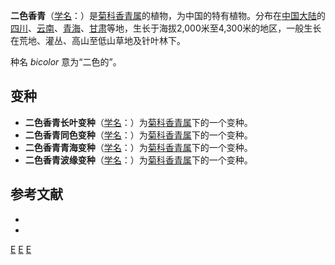 {{Speciesbox
| genus = Anaphalis
| species = bicolor
| authority = (Franch.) Diels， 1912
}}

'''二色香青'''（[[学名|学名]]：{{lang|la|''Anaphalis bicolor''}}）是[[菊科|菊科]][[香青属|香青属]]的植物，为中国的特有植物。分布在[[中国大陆|中国大陆]]的[[四川|四川]]、[[云南|云南]]、[[青海|青海]]、[[甘肃|甘肃]]等地，生长于海拔2,000米至4,300米的地区，一般生长在荒地、灌丛、高山至低山草地及针叶林下。

种名 ''bicolor'' 意为“二色的”。

== 变种 ==
* '''二色香青长叶变种'''（[[学名|学名]]：{{lang|la|'''''Anaphalis bicolor'' var. ''longifolia'''''}}）为[[菊科|菊科]][[香青属|香青属]]下的一个变种。
* '''二色香青同色变种'''（[[学名|学名]]：{{lang|la|'''''Anaphalis bicolor'' var. ''subconcolor'''''}}）为[[菊科|菊科]][[香青属|香青属]]下的一个变种。
* '''二色香青青海变种'''（[[学名|学名]]：{{lang|la|'''''Anaphalis bicolor'' var. ''kokonorica'''''}}）为[[菊科|菊科]][[香青属|香青属]]下的一个变种。
* '''二色香青波缘变种'''（[[学名|学名]]：{{lang|la|'''''Anaphalis bicolor'' var. ''undulata'''''}}）为[[菊科|菊科]][[香青属|香青属]]下的一个变种。

== 参考文献 ==
<div class="references-small">
* {{cite web| url =http://www.bioinfo.cn/db05/KmzwSpecies.php?action=view&id=2872| title =二色香青| work =《中国高等植物数据库全库》| publisher =中国科学院微生物研究所| author =昆明植物研究所| accessdate =2009-02-23| deadurl =yes| archiveurl =https://web.archive.org/web/20160305104648/http://www.bioinfo.cn/db05/KmzwSpecies.php?action=view&id=2872| archivedate =2016-03-05}}
* {{FRPS}}
</div>
{{Taxonbar|from=Q10880369}}

[[Category:香青属|E]]
[[Category:中国特有植物|E]]
[[Category:1912年描述的植物|E]]